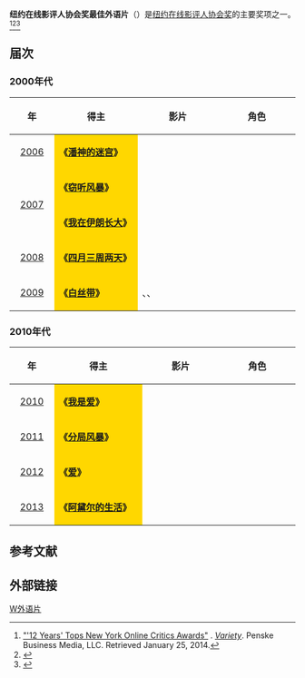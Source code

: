 '''纽约在线影评人协会奖最佳外语片'''（{{lang-en|'''New York Film Critics Online Award for Best Foreign Language Film'''}}）是[[纽约在线影评人协会|纽约在线影评人协会奖]]的主要奖项之一。<ref>[http://variety.com/2013/film/news/12-years-tops-new-york-online-critics-awards-1200934227 "'12 Years' Tops New York Online Critics Awards"] {{Wayback|url=http://variety.com/2013/film/news/12-years-tops-new-york-online-critics-awards-1200934227 |date=20210402081204 }}. ''[[Variety_(magazine)|Variety]]''. Penske Business Media, LLC. Retrieved January 25, 2014.</ref><ref>{{cite web |url=http://ent.sina.com.cn/m/f/2011-12-12/11233505205.shtml |title=纽约在线影评人协会奖：《艺术家》连胜 |accessdate=2011 |publisher=新浪网 |work= |language=zh-hans |archive-date=2021-04-02 |archive-url=https://web.archive.org/web/20210402081147/http://ent.sina.com.cn/m/f/2011-12-12/11233505205.shtml |dead-url=no }}</ref><ref>{{cite web |url=http://news.cntv.cn/20101213/108923.shtml |title=纽约在线影评人协会奖 《社交网络》获三最佳成赢家 |accessdate=2010 |publisher=央视网 |work= |language=zh-hans |archive-date=2021-04-02 |archive-url=https://web.archive.org/web/20210402081157/http://news.cntv.cn/20101213/108923.shtml |dead-url=no }}</ref>

== 届次 ==
=== 2000年代 ===
{| class="wikitable" width="95%" cellpadding="5"
|-
!width="100"|年
!width="300"|得主
!width="300"|影片
!width="300"|角色
|-
|style="text-align:center;"| [[第6届纽约在线影评人协会奖|2006]] || style="background:#FFD700;" | '''《[[潘神的迷宫|潘神的迷宫]]》''' || {{flag|MEX}} ||  
|-
|rowspan= "2" style="text-align:center;"| [[第7届纽约在线影评人协会奖|2007]]   ||style="background:#FFD700;" | '''《[[窃听风暴|窃听风暴]]》''' ||{{flag|DEU}}|| 
|-
|style="background:#FFD700;" | '''《[[我在伊朗长大|我在伊朗长大]]》''' || {{flag|FRA}} || 
|-
|style="text-align:center;"| [[第8届纽约在线影评人协会奖|2008]] ||  style="background:#FFD700;" | '''《[[四月三周两天|四月三周两天]]》''' || {{flag|ROU}} || 
|-
|style="text-align:center;"| [[第9届纽约在线影评人协会奖|2009]] ||  style="background:#FFD700;" |'''《[[白色緞帶|白丝带]]》''' || {{flag|FRA}}、{{flag|DEU}}、{{flag|AUT}} ||  
|}

=== 2010年代 ===
{| class="wikitable" width="95%" cellpadding="5"
|-
!width="100"|年
!width="300"|得主
!width="300"|影片
!width="300"|角色
|-
|style="text-align:center;"| [[第10届纽约在线影评人协会奖|2010]] ||  style="background:#FFD700;" | '''《[[我愛故我在_(電影)|我是爱]]》''' || {{flag|ITA}} ||  
|-
|style="text-align:center;"| [[第11届纽约在线影评人协会奖|2011]] ||  style="background:#FFD700;" | '''《[[伊朗式分居|分局风暴]]》''' || {{flag|IRN}}||  
|-
|style="text-align:center;"| [[第12届纽约在线影评人协会奖|2012]] ||  style="background:#FFD700;" | '''《[[爱_(法语电影)|爱]]》'''|| {{flag|FRA}}  || 
|-
|style="text-align:center;"| [[第13届纽约在线影评人协会奖|2013]] || style="background:#FFD700;" | '''《[[阿黛尔的生活|阿黛尔的生活]]》'''|| {{flag|FRA}}   ||  
|}

==参考文献==
{{reflist}}

== 外部链接 ==
{{纽约在线影评人协会奖}}

[[Category:纽约在线影评人协会奖|W外语片]]